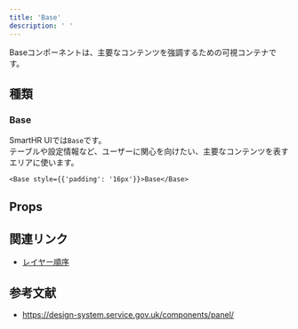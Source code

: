 ```yaml
---
title: 'Base'
description: ' '
---
```



Baseコンポーネントは、主要なコンテンツを強調するための可視コンテナです。

<ComponentStory name="Base" />

## 種類

### Base
SmartHR UIでは`Base`です。  
テーブルや設定情報など、ユーザーに関心を向けたい、主要なコンテンツを表すエリアに使います。

```tsx editable codeBlock
<Base style={{'padding': '16px'}}>Base</Base>
```


## Props

<ComponentPropsTable name="Base" />


## 関連リンク

* [レイヤー順序](/products/design-tokens/z-index/)


## 参考文献

* https://design-system.service.gov.uk/components/panel/
